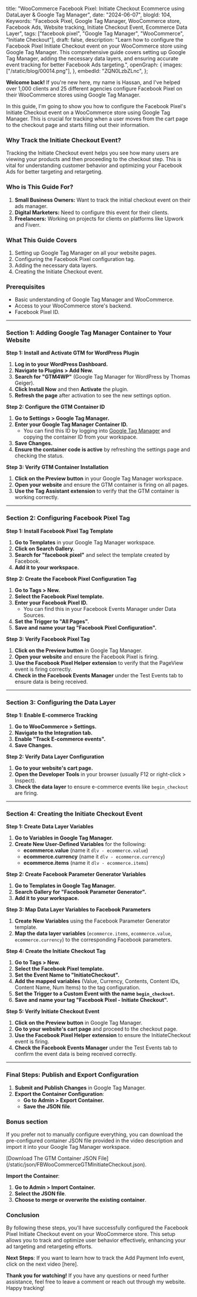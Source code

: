   title:
    "WooCommerce Facebook Pixel: Initiate Checkout Ecommerce using DataLayer & Google Tag Manager",
  date: "2024-06-07",
  blogId: 104,
  Keywords:
    "Facebook Pixel, Google Tag Manager, WooCommerce store, Facebook Ads, Website tracking, Initiate Checkout Event, Ecommerce Data Layer",
  tags: ["facebook pixel", "Google Tag Manager", "WooCommerce", "Initiate Checkout"],
  draft: false,
  description:
    "Learn how to configure the Facebook Pixel Initiate Checkout event on your WooCommerce store using Google Tag Manager. This comprehensive guide covers setting up Google Tag Manager, adding the necessary data layers, and ensuring accurate event tracking for better Facebook Ads targeting.",
  openGraph: {
    images: ["/static/blog/00014.png"],
  },
  embedId: "ZQN0LzbZLnc",
};

**Welcome back!** If you're new here, my name is Hassan, and I've helped over 1,000 clients and 25 different agencies configure Facebook Pixel on their WooCommerce stores using Google Tag Manager.

In this guide, I'm going to show you how to configure the Facebook Pixel's Initiate Checkout event on a WooCommerce store using Google Tag Manager. This is crucial for tracking when a user moves from the cart page to the checkout page and starts filling out their information.

### Why Track the Initiate Checkout Event?

Tracking the Initiate Checkout event helps you see how many users are viewing your products and then proceeding to the checkout step. This is vital for understanding customer behavior and optimizing your Facebook Ads for better targeting and retargeting.

### Who is This Guide For?

1. **Small Business Owners:** Want to track the initial checkout event on their ads manager.
2. **Digital Marketers:** Need to configure this event for their clients.
3. **Freelancers:** Working on projects for clients on platforms like Upwork and Fiverr.

### What This Guide Covers

1. Setting up Google Tag Manager on all your website pages.
2. Configuring the Facebook Pixel configuration tag.
3. Adding the necessary data layers.
4. Creating the Initiate Checkout event.

### Prerequisites

- Basic understanding of Google Tag Manager and WooCommerce.
- Access to your WooCommerce store's backend.
- Facebook Pixel ID.

---

### Section 1: Adding Google Tag Manager Container to Your Website

**Step 1: Install and Activate GTM for WordPress Plugin**

1. **Log in to your WordPress Dashboard.**
2. **Navigate to Plugins > Add New.**
3. **Search for "GTM4WP"** (Google Tag Manager for WordPress by Thomas Geiger).
4. **Click Install Now** and then **Activate** the plugin.
5. **Refresh the page** after activation to see the new settings option.

**Step 2: Configure the GTM Container ID**

1. **Go to Settings > Google Tag Manager.**
2. **Enter your Google Tag Manager Container ID.**
   - You can find this ID by logging into [Google Tag Manager](https://tagmanager.google.com/) and copying the container ID from your workspace.
3. **Save Changes.**
4. **Ensure the container code is active** by refreshing the settings page and checking the status.

**Step 3: Verify GTM Container Installation**

1. **Click on the Preview button** in your Google Tag Manager workspace.
2. **Open your website** and ensure the GTM container is firing on all pages.
3. **Use the Tag Assistant extension** to verify that the GTM container is working correctly.

---

### Section 2: Configuring Facebook Pixel Tag

**Step 1: Install Facebook Pixel Tag Template**

1. **Go to Templates** in your Google Tag Manager workspace.
2. **Click on Search Gallery.**
3. **Search for "facebook pixel"** and select the template created by Facebook.
4. **Add it to your workspace.**

**Step 2: Create the Facebook Pixel Configuration Tag**

1. **Go to Tags > New.**
2. **Select the Facebook Pixel template.**
3. **Enter your Facebook Pixel ID.**
   - You can find this in your Facebook Events Manager under Data Sources.
4. **Set the Trigger to "All Pages".**
5. **Save and name your tag "Facebook Pixel Configuration".**

**Step 3: Verify Facebook Pixel Tag**

1. **Click on the Preview button** in Google Tag Manager.
2. **Open your website** and ensure the Facebook Pixel is firing.
3. **Use the Facebook Pixel Helper extension** to verify that the PageView event is firing correctly.
4. **Check in the Facebook Events Manager** under the Test Events tab to ensure data is being received.

---

### Section 3: Configuring the Data Layer

**Step 1: Enable E-commerce Tracking**

1. **Go to WooCommerce > Settings.**
2. **Navigate to the Integration tab.**
3. **Enable "Track E-commerce events".**
4. **Save Changes.**

**Step 2: Verify Data Layer Configuration**

1. **Go to your website's cart page.**
2. **Open the Developer Tools** in your browser (usually F12 or right-click > Inspect).
3. **Check the data layer** to ensure e-commerce events like `begin_checkout` are firing.

---

### Section 4: Creating the Initiate Checkout Event

**Step 1: Create Data Layer Variables**

1. **Go to Variables in Google Tag Manager.**
2. **Create New User-Defined Variables** for the following:
   - **ecommerce.value** (name it `dlv - ecommerce.value`)
   - **ecommerce.currency** (name it `dlv - ecommerce.currency`)
   - **ecommerce.items** (name it `dlv - ecommerce.items`)

**Step 2: Create Facebook Parameter Generator Variables**

1. **Go to Templates in Google Tag Manager.**
2. **Search Gallery for "Facebook Parameter Generator".**
3. **Add it to your workspace.**

**Step 3: Map Data Layer Variables to Facebook Parameters**

1. **Create New Variables** using the Facebook Parameter Generator template.
2. **Map the data layer variables** (`ecommerce.items`, `ecommerce.value`, `ecommerce.currency`) to the corresponding Facebook parameters.

**Step 4: Create the Initiate Checkout Tag**

1. **Go to Tags > New.**
2. **Select the Facebook Pixel template.**
3. **Set the Event Name to "InitiateCheckout".**
4. **Add the mapped variables** (Value, Currency, Contents, Content IDs, Content Name, Num Items) to the tag configuration.
5. **Set the Trigger to a Custom Event with the name `begin_checkout`.**
6. **Save and name your tag "Facebook Pixel - Initiate Checkout".**

**Step 5: Verify Initiate Checkout Event**

1. **Click on the Preview button** in Google Tag Manager.
2. **Go to your website's cart page** and proceed to the checkout page.
3. **Use the Facebook Pixel Helper extension** to ensure the InitiateCheckout event is firing.
4. **Check the Facebook Events Manager** under the Test Events tab to confirm the event data is being received correctly.

---

### Final Steps: Publish and Export Configuration

1. **Submit and Publish Changes** in Google Tag Manager.
2. **Export the Container Configuration**:
   - **Go to Admin > Export Container.**
   - **Save the JSON file**.

### Bonus section

If you prefer not to manually configure everything, you can download the pre-configured container JSON file provided in the video description and import it into your Google Tag Manager workspace.

<AuthenticatedLayout>
  [Download The GTM Container JSON File](/static/json/FBWooCommerceGTMInitiateCheckout.json).
</AuthenticatedLayout>

**Import the Container**:

1. **Go to Admin > Import Container.**
2. **Select the JSON file**.
3. **Choose to merge or overwrite the existing container**.

### Conclusion

By following these steps, you'll have successfully configured the Facebook Pixel Initiate Checkout event on your WooCommerce store. This setup allows you to track and optimize user behavior effectively, enhancing your ad targeting and retargeting efforts.

**Next Steps**: If you want to learn how to track the Add Payment Info event, click on the next video [here].

**Thank you for watching!** If you have any questions or need further assistance, feel free to leave a comment or reach out through my website. Happy tracking!
